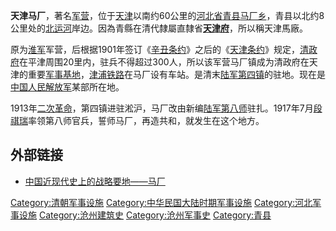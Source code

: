 '''天津马厂'''，著名[[军营|军营]]，位于[[天津|天津]]以南约60公里的[[河北省|河北省]][[青县|青县]][[马厂镇_(青县)|马厂乡]]，青县以北约8公里处的[[北运河|北运河]]岸边。因為青縣在清代隸屬直隸省'''[[天津府|天津府]]'''，所以稱天津馬廠。

原为[[淮军|淮军]]军营，后根据1901年签订《[[辛丑条约|辛丑条约]]》之后的《[[天津条约|天津条约]]》规定，[[清政府|清政府]]在平津周围20里内，驻兵不得超过300人，所以该军营马厂镇成为清政府在天津的重要[[军事基地|军事基地]]，[[津浦铁路|津浦铁路]]在马厂设有车站。是清末[[陆军第四镇|陆军第四镇]]的驻地。现在是[[中国人民解放军|中国人民解放军]]某部所在地。

1913年[[二次革命|二次革命]]，第四镇进驻淞沪，马厂改由新编[[陆军第八师|陆军第八师]]驻扎。1917年7月[[段祺瑞|段祺瑞]]率领第八师官兵，誓师马厂，再造共和，就发生在这个地方。

==外部链接==
* [http://unn.people.com.cn/GB/22220/70437/70457/70520/4781607.html 中国近现代史上的战略要地――马厂]{{Wayback|url=http://unn.people.com.cn/GB/22220/70437/70457/70520/4781607.html |date=20070227214620 }}

[[Category:清朝军事设施|Category:清朝军事设施]]
[[Category:中华民国大陆时期军事设施|Category:中华民国大陆时期军事设施]]
[[Category:河北军事设施|Category:河北军事设施]]
[[Category:沧州建筑史|Category:沧州建筑史]]
[[Category:沧州军事史|Category:沧州军事史]]
[[Category:青县|Category:青县]]